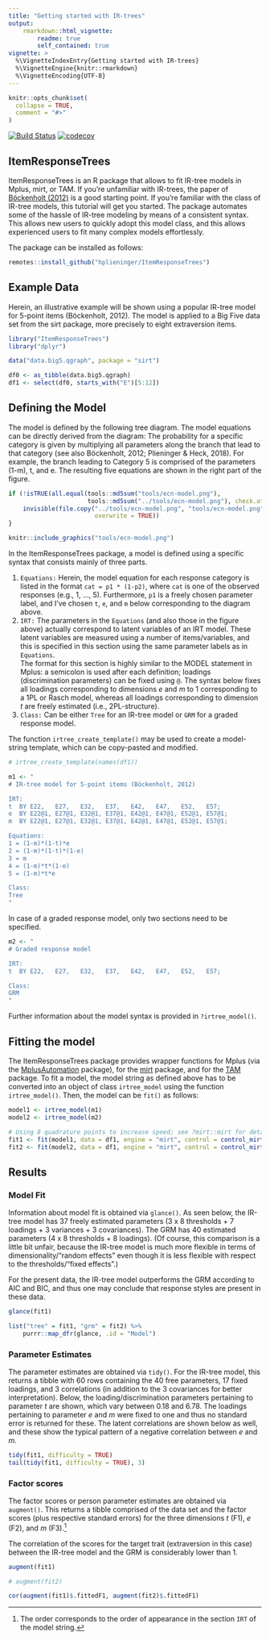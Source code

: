 ```yaml
---
title: "Getting started with IR-trees"
output: 
    rmarkdown::html_vignette:
        readme: true
        self_contained: true
vignette: >
  %\VignetteIndexEntry{Getting started with IR-trees}
  %\VignetteEngine{knitr::rmarkdown}
  %\VignetteEncoding{UTF-8}
---
```


```r
knitr::opts_chunk$set(
  collapse = TRUE,
  comment = "#>"
)
```

[![Build Status](https://travis-ci.org/hplieninger/ItemResponseTrees.svg?branch=master)](https://travis-ci.org/hplieninger/ItemResponseTrees)
[![codecov](https://codecov.io/gh/hplieninger/ItemResponseTrees/branch/master/graph/badge.svg)](https://codecov.io/gh/hplieninger/ItemResponseTrees)

## ItemResponseTrees

ItemResponseTrees is an R package that allows to fit IR-tree models in Mplus, mirt, or TAM.
If you're unfamiliar with IR-trees, the paper of [Böckenholt (2012)](https://dx.doi.org/10.1037/a0028111) is a good starting point.
If you're familiar with the class of IR-tree models, this tutorial will get you started.
The package automates some of the hassle of IR-tree modeling by means of a consistent syntax.
This allows new users to quickly adopt this model class, and this allows experienced users to fit many complex models effortlessly.

The package can be installed as follows:

```r
remotes::install_github("hplieninger/ItemResponseTrees")
```

## Example Data

Herein, an illustrative example will be shown using a popular IR-tree model for 5-point items (Böckenholt, 2012).
The model is applied to a Big Five data set from the sirt package, more precisely to eight extraversion items.

```r
library("ItemResponseTrees")
library("dplyr")
```

```r
data("data.big5.qgraph", package = "sirt")

df0 <- as_tibble(data.big5.qgraph)
df1 <- select(df0, starts_with("E")[5:12])
```

## Defining the Model

The model is defined by the following tree diagram.
The model equations can be directly derived from the diagram:
The probability for a specific category is given by multiplying all parameters along the branch that lead to that category (see also Böckenholt, 2012; Plieninger & Heck, 2018).
For example, the branch leading to Category 5 is comprised of the parameters (1-m), t, and e.
The resulting five equations are shown in the right part of the figure.

```r

if (!isTRUE(all.equal(tools::md5sum("tools/ecn-model.png"),
                      tools::md5sum("../tools/ecn-model.png"), check.attributes = FALSE))) {
    invisible(file.copy("../tools/ecn-model.png", "tools/ecn-model.png",
                        overwrite = TRUE))
}

knitr::include_graphics("tools/ecn-model.png")
```

In the ItemResponseTrees package, a model is defined using a specific syntax that consists mainly of three parts.

1. `Equations:` Herein, the model equation for each response category is listed in the format `cat = p1 * (1-p2)`, where `cat` is one of the observed responses (e.g., 1, ..., 5). Furthermore, `p1` is a freely chosen parameter label, and I've chosen `t`, `e`, and `m` below corresponding to the diagram above.
2. `IRT:` The parameters in the `Equations` (and also those in the figure above) actually correspond to latent variables of an IRT model.
These latent variables are measured using a number of items/variables, and this is specified in this section using the same parameter labels as in `Equations`.  
The format for this section is highly similar to the MODEL statement in Mplus: a semicolon is used after each definition; loadings (discrimination parameters) can be fixed using `@`.
The syntax below fixes all loadings corresponding to dimensions *e* and *m* to 1 corresponding to a 1PL or Rasch model, whereas all loadings corresponding to dimension *t* are freely estimated (i.e., 2PL-structure).
3. `Class:` Can be either `Tree` for an IR-tree model or `GRM` for a graded response model.

The function `irtree_create_template()` may be used to create a model-string template, which can be copy-pasted and modified.

```r
# irtree_create_template(names(df1))

m1 <- "
# IR-tree model for 5-point items (Böckenholt, 2012)

IRT:
t  BY E22,   E27,   E32,   E37,   E42,   E47,   E52,   E57;
e  BY E22@1, E27@1, E32@1, E37@1, E42@1, E47@1, E52@1, E57@1;
m  BY E22@1, E27@1, E32@1, E37@1, E42@1, E47@1, E52@1, E57@1;

Equations:
1 = (1-m)*(1-t)*e
2 = (1-m)*(1-t)*(1-e)
3 = m
4 = (1-m)*t*(1-e)
5 = (1-m)*t*e

Class:
Tree
"
```

In case of a graded response model, only two sections need to be specified.

```r
m2 <- "
# Graded response model

IRT:
t  BY E22,   E27,   E32,   E37,   E42,   E47,   E52,   E57;

Class:
GRM
"
```

Further information about the model syntax is provided in `?irtree_model()`.

## Fitting the model

The ItemResponseTrees package provides wrapper functions for Mplus (via the [MplusAutomation](https://cran.r-project.org/package=MplusAutomation) package), for the [mirt](https://cran.r-project.org/package=mirt) package, and for the [TAM](https://cran.r-project.org/package=TAM) package.
To fit a model, the model string as defined above has to be converted into an object of class `irtree_model` using the function `irtree_model()`.
Then, the model can be `fit()` as follows:

```r
model1 <- irtree_model(m1)
model2 <- irtree_model(m2)

# Using 8 quadrature points to increase speed; see ?mirt::mirt for details
fit1 <- fit(model1, data = df1, engine = "mirt", control = control_mirt(quadpts = 8))
fit2 <- fit(model2, data = df1, engine = "mirt", control = control_mirt(quadpts = 8))
```

## Results

### Model Fit

Information about model fit is obtained via `glance()`.
As seen below, the IR-tree model has 37 freely estimated parameters (3 x 8 thresholds + 7 loadings + 3 variances + 3 covariances).
The GRM has 40 estimated parameters (4 x 8 thresholds + 8 loadings).
(Of course, this comparison is a little bit unfair, because the IR-tree model is much more flexible in terms of dimensionality/"random effects" even though it is less flexible with respect to the thresholds/"fixed effects".)

For the present data, the IR-tree model outperforms the GRM according to AIC and BIC, and thus one may conclude that response styles are present in these data.

```r
glance(fit1)

list("tree" = fit1, "grm" = fit2) %>% 
    purrr::map_dfr(glance, .id = "Model")
```

### Parameter Estimates

The parameter estimates are obtained via `tidy()`.
For the IR-tree model, this returns a tibble with 60 rows containing the 40 free parameters, 17 fixed loadings, and 3 correlations (in addition to the 3 covariances for better interpretation).
Below, the loading/discrimination parameters pertaining to parameter *t* are shown, which vary between 0.18 and 6.78.
The loadings pertaining to parameter *e* and *m* were fixed to one and thus no standard error is returned for these.
The latent correlations are shown below as well, and these show the typical pattern of a negative correlation between *e* and *m*.

```r
tidy(fit1, difficulty = TRUE)
tail(tidy(fit1, difficulty = TRUE), 3)
```

### Factor scores

The factor scores or person parameter estimates are obtained via `augment()`.
This returns a tibble comprised of the data set and the factor scores (plus respective standard errors) for the three dimensions *t* (F1), *e* (F2), and *m* (F3).^[The order corresponds to the order of appearance in the section `IRT` of the model string.]

The correlation of the scores for the target trait (extraversion in this case) between the IR-tree model and the GRM is considerably lower than 1.

```r
augment(fit1)

# augment(fit2)

cor(augment(fit1)$.fittedF1, augment(fit2)$.fittedF1)
```
